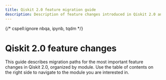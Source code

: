 ```yaml
---
title: Qiskit 2.0 feature migration guide
description: Description of feature changes introduced in Qiskit 2.0 and how to update your code to work with them.
---
```


{/* cspell:ignore nbqa, ipynb, tqdm */}

# Qiskit 2.0 feature changes

This guide describes migration paths for the most important feature changes in Qiskit 2.0, organized by module.
Use the table of contents on the right side to navigate to the module you are interested in.
